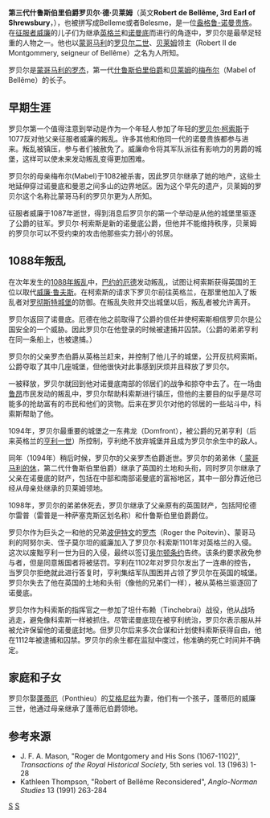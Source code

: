 '''第三代什鲁斯伯里伯爵罗贝尔·德·贝莱姆'''（英文'''Robert de Bellême, 3rd Earl of Shrewsbury'''，{{bd|1052年||1130年以后||}}），也被拼写成Belleme或者Belesme，是一位[[盎格鲁-诺曼|盎格鲁-诺曼]][[贵族|贵族]]。在[[威廉一世_(英格兰)|征服者威廉]]的儿子们为继承[[英格兰|英格兰]]和[[诺曼底|诺曼底]]而进行的角逐中，罗贝尔是最举足轻重的人物之一。他也以[[蒙哥马利|蒙哥马利]]的[[罗贝尔二世|罗贝尔二世]]、[[贝莱姆|贝莱姆]]领主（Robert II de Montgommery, seigneur of Bellême）之名为人所知。

罗贝尔是[[罗杰·德·蒙哥马利_(第一代什鲁斯伯里伯爵)|蒙哥马利的罗杰]]，第一代[[什鲁斯伯里伯爵|什鲁斯伯里伯爵]]和[[贝莱姆|贝莱姆]]的[[梅布尔|梅布尔]]（Mabel of Bellême）的长子。

==早期生涯==
罗贝尔第一个值得注意到举动是作为一个年轻人参加了年轻的[[罗贝尔二世_(诺曼底)|罗贝尔·柯索斯]]于1077反对他父亲征服者威廉的叛乱。许多其他和他同一代的诺曼贵族都参与进来。叛乱被镇压，参与者们被赦免了。威廉命令将其军队派往有影响力的男爵的城堡，这样可以使未来发动叛乱变得更加困难。

罗贝尔的母亲梅布尔(Mabel)于1082被杀害，因此罗贝尔继承了她的地产，这些土地延伸穿过诺曼底和曼恩之间多山的边界地区。因为这个早先的遗产，贝莱姆的罗贝尔这个名称比蒙哥马利的罗贝尔更为人所知。

征服者威廉于1087年逝世，得到消息后罗贝尔的第一个举动是从他的城堡里驱逐了公爵的驻军。罗贝尔·柯索斯是新的诺曼底公爵，但他并不能维持秩序，贝莱姆的罗贝尔可以不受约束的攻击他那些实力弱小的邻居。

==1088年叛乱==
在次年发生的[[1088年叛乱|1088年叛乱]]中，[[巴约的厄德|巴约的厄德]]发动叛乱，试图让柯索斯获得英国的王位以取代[[威廉二世_(英格兰)|威廉·鲁夫斯]]。在柯索斯的请求下罗贝尔前往英格兰，在那里他加入了叛乱者对[[罗彻斯特城堡|罗彻斯特城堡]]的防御。在叛乱失败并交出城堡以后，叛乱者被允许离开。

罗贝尔返回了诺曼底。厄德在他之前取得了公爵的信任并使柯索斯相信罗贝尔是公国安全的一个威胁。因此罗贝尔在他登录的时候被逮捕并囚禁。（公爵的弟弟亨利在同一条船上，也被逮捕。）

罗贝尔的父亲罗杰伯爵从英格兰赶来，并控制了他儿子的城堡，公开反抗柯索斯。公爵夺取了其中几座城堡，但他很快对此事感到厌烦并且释放了罗贝尔。

一被释放，罗贝尔就回到他对诺曼底南部的邻居们的战争和掠夺中去了。在一场由[[鲁昂|鲁昂]]市民发动的叛乱中，罗贝尔帮助科索斯进行镇压，但他的主要目的似乎是尽可能多的抢劫富有的市民和他们的货物。后来在罗贝尔对他的邻居的一些站斗中，科索斯帮助了他。

1094年，罗贝尔最重要的城堡之一东弗龙（Domfront），被公爵的兄弟亨利（后来英格兰的[[亨利一世_(英格兰)|亨利一世]]）所控制，亨利绝不放弃城堡并且成为罗贝尔余生中的敌人。

同年（1094年）稍后时候，罗贝尔的父亲罗杰伯爵逝世。罗贝尔的弟弟休（[[蒙哥马利的休 (第二代什鲁斯伯里伯爵)|
蒙哥马利的休]]，第二代什鲁斯伯里伯爵）继承了英国的土地和头衔，同时罗贝尔继承了父亲在诺曼底的财产，包括在中部和南部诺曼底的富裕地区，其中一部分靠近他已经从母亲处继承的贝莱姆领地。

1098年，罗贝尔的弟弟休死去，罗贝尔继承了父亲原有的英国财产，包括阿伦德尔雷普（雷普是一种萨塞克斯区划名称）和什鲁斯伯里伯爵爵位。

罗贝尔作为巨头之一和他的兄弟[[波伊特文|波伊特文]]的[[罗杰|罗杰]]（Roger the Poitevin）、蒙哥马利的阿努尔夫、侄子莫尔坦的威廉加入了罗贝尔·科索斯1101年对英格兰的入侵。这次以废黜亨利一世为目的入侵，最终以签订[[奥尔顿条约|奥尔顿条约]]告终。该条约要求赦免参与者，但是同意叛国者将被惩罚。亨利在1102年对罗贝尔发出了一连串的控告，当罗贝尔拒绝就此进行答复时，亨利集结军队围困并占领了罗贝尔在英国的城堡。罗贝尔失去了他在英国的土地和头衔（像他的兄弟们一样），被从英格兰驱逐回了诺曼底。

罗贝尔作为科索斯的指挥官之一参加了坦什布赖（Tinchebrai）战役，他从战场逃走，避免像科索斯一样被抓住。尽管诺曼底现在被亨利统治，罗贝尔表示服从并被允许保留他的诺曼底封地。但罗贝尔后来多次合谋和计划使科索斯获得自由，他在1112年被逮捕和囚禁。罗贝尔的余生都在监狱中度过，他准确的死亡时间并不确定。

==家庭和子女==
罗贝尔娶[[蓬蒂厄|蓬蒂厄]]（Ponthieu）的[[艾格尼丝|艾格尼丝]]为妻，他们有一个孩子，蓬蒂厄的威廉三世，他通过母亲继承了蓬蒂厄伯爵领地。

==参考来源==
* J. F. A. Mason, "Roger de Montgomery and His Sons (1067-1102)", ''Transactions of the Royal Historical Society'', 5th series vol. 13 (1963) 1-28
*Kathleen Thompson, "Robert of Bellême Reconsidered", ''Anglo-Norman Studies'' 13 (1991) 263-284

{{start box}}
{{s-reg|en}}
{{succession box | title=[[什鲁斯伯里伯爵|什鲁斯伯里伯爵]]  | before=[[蒙哥马利的休_(第二代什鲁斯伯里伯爵)|蒙哥马利的休]]  | after=没收 | years=1098年–1102年}}
{{end box}}

{{什魯斯伯里伯爵}}
{{Authority control}}
{{DEFAULTSORT:Belleme, Robert of 3rd Earl of Shrewsbury}}
[[Category:1052年出生|S]]
[[Category:英格兰伯爵|S]]